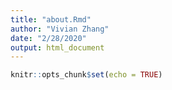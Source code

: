 ```yaml
---
title: "about.Rmd"
author: "Vivian Zhang"
date: "2/28/2020"
output: html_document
---
```


```r
knitr::opts_chunk$set(echo = TRUE)
```